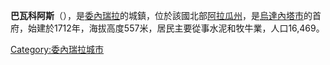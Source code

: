 {{Coord|9|29|0|N|66|58|34|W|display=title}}

'''巴瓦科阿斯'''（{{lang-es|Barbacoas}}），是[[委內瑞拉|委內瑞拉]]的城鎮，位於該國北部[[阿拉瓜州|阿拉瓜州]]，是[[烏達內塔市_(阿拉瓜州)|烏達內塔市]]的首府，始建於1712年，海拔高度557米，居民主要從事水泥和牧牛業，人口16,469。

{{Venezuela-geo-stub}}
[[Category:委內瑞拉城市|Category:委內瑞拉城市]]